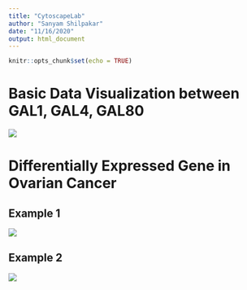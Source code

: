 ```yaml
---
title: "CytoscapeLab"
author: "Sanyam Shilpakar"
date: "11/16/2020"
output: html_document
---
```


```r
knitr::opts_chunk$set(echo = TRUE)
```



# Basic Data Visualization between GAL1, GAL4, GAL80

![](data/BasicDataVisualizationGraph.png)

# Differentially Expressed Gene in Ovarian Cancer

## Example 1

![](data/Example1_StringNetwork.png)

## Example 2

![](data/2_Example2_StringNetwork.png)


